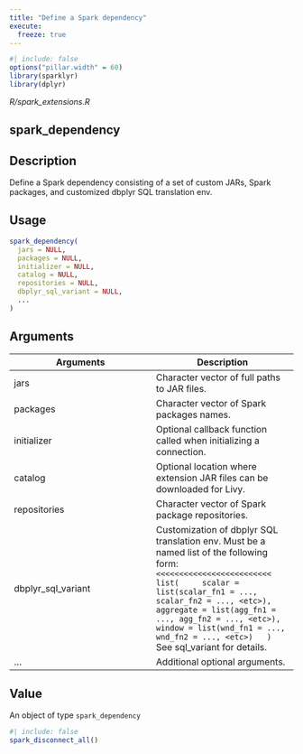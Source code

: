 ```yaml
---
title: "Define a Spark dependency"
execute:
  freeze: true
---
```


```r
#| include: false
options("pillar.width" = 60)
library(sparklyr) 
library(dplyr)
```

*R/spark_extensions.R*

## spark_dependency

## Description
Define a Spark dependency consisting of a set of custom JARs, Spark packages, and customized dbplyr SQL translation env. 


## Usage
```r
spark_dependency( 
  jars = NULL, 
  packages = NULL, 
  initializer = NULL, 
  catalog = NULL, 
  repositories = NULL, 
  dbplyr_sql_variant = NULL, 
  ... 
) 
```

## Arguments
|Arguments|Description|
|---|---|
| jars | Character vector of full paths to JAR files. |
| packages | Character vector of Spark packages names. |
| initializer | Optional callback function called when initializing a connection. |
| catalog | Optional location where extension JAR files can be downloaded for Livy. |
| repositories | Character vector of Spark package repositories. |
| dbplyr_sql_variant | Customization of dbplyr SQL translation env. Must be a named list of the following form: `<<<<<<<<<<<<<<<<<<<<<<<<<  list(     scalar = list(scalar_fn1 = ..., scalar_fn2 = ..., <etc>),     aggregate = list(agg_fn1 = ..., agg_fn2 = ..., <etc>),     window = list(wnd_fn1 = ..., wnd_fn2 = ..., <etc>)   )   `<br>See sql_variant for details. |
| ... | Additional optional arguments. |



## Value
An object of type `spark_dependency` 





```r
#| include: false
spark_disconnect_all()
```
